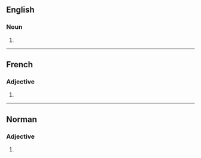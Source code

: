 ==English==

===Noun===
{{head|en|noun form}}

# {{plural of|en|gourmand}}

----

==French==

===Adjective===
{{head|fr|adjective form}}

# {{masculine plural of|fr|gourmand}}

----

==Norman==

===Adjective===
{{nrf-adj-form|m-p}}

# {{masculine plural of|nrf|gourmand||greedy}}